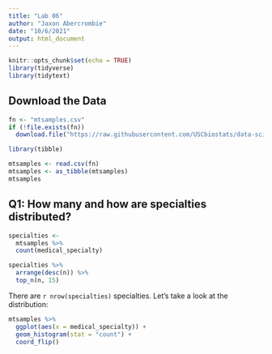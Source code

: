 ```yaml
---
title: "Lab 06"
author: "Jaxon Abercrombie"
date: "10/6/2021"
output: html_document
---
```


```r
knitr::opts_chunk$set(echo = TRUE)
library(tidyverse)
library(tidytext)

```

## Download the Data
```r
fn <- "mtsamples.csv"
if (!file.exists(fn))
  download.file("https://raw.githubusercontent.com/USCbiostats/data-science-data/master/00_mtsamples/mtsamples.csv", destfile = fn)

library(tibble)

mtsamples <- read.csv(fn)
mtsamples <- as_tibble(mtsamples)
mtsamples

```

## Q1: How many and how are specialties distributed?
```r
specialties <-
  mtsamples %>%
  count(medical_specialty)

specialties %>%
  arrange(desc(n)) %>%
  top_n(n, 15)
```

There are `r nrow(specialties)` specialties. Let's take a look at the distribution:

```r
mtsamples %>%
  ggplot(aes(x = medical_specialty)) +
  geom_histogram(stat = "count") +
  coord_flip()
```